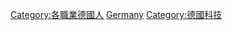 {{Commonscat|Engineers from Germany}}

[[Category:各職業德國人|Category:各職業德國人]]
[[Category:各國工程師|Germany]]
[[Category:德國科技|Category:德國科技]]